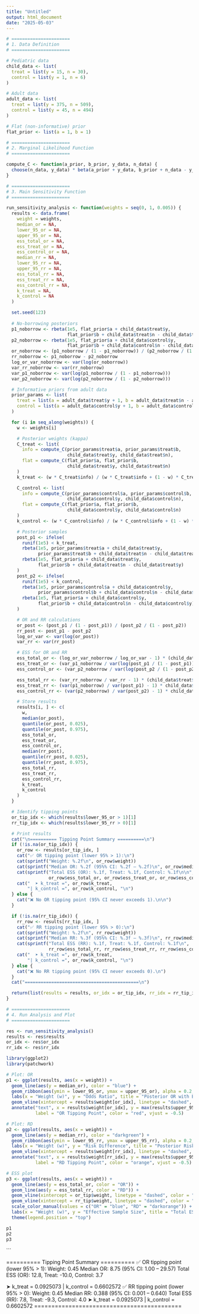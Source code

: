 ```yaml
---
title: "Untitled"
output: html_document
date: "2025-05-03"
---
```


```r
# ======================
# 1. Data Definition
# ======================

# Pediatric data
child_data <- list(
  treat = list(y = 15, n = 30),
  control = list(y = 1, n = 6)
)

# Adult data
adult_data <- list(
  treat = list(y = 375, n = 509),
  control = list(y = 45, n = 494)
)

# Flat (non-informative) prior
flat_prior <- list(a = 1, b = 1)

# ======================
# 2. Marginal Likelihood Function
# ======================

compute_C <- function(a_prior, b_prior, y_data, n_data) {
  choose(n_data, y_data) * beta(a_prior + y_data, b_prior + n_data - y_data) / beta(a_prior, b_prior)
}

# ======================
# 3. Main Sensitivity Function
# ======================

run_sensitivity_analysis <- function(weights = seq(0, 1, 0.005)) {
  results <- data.frame(
    weight = weights,
    median_or = NA,
    lower_95_or = NA,
    upper_95_or = NA,
    ess_total_or = NA,
    ess_treat_or = NA,
    ess_control_or = NA,
    median_rr = NA,
    lower_95_rr = NA,
    upper_95_rr = NA,
    ess_total_rr = NA,
    ess_treat_rr = NA,
    ess_control_rr = NA,
    k_treat = NA,
    k_control = NA
  )

  set.seed(123)
  
  # No-borrowing posteriors
  p1_noborrow <- rbeta(1e5, flat_prior$a + child_data$treat$y,
                       flat_prior$b + child_data$treat$n - child_data$treat$y)
  p2_noborrow <- rbeta(1e5, flat_prior$a + child_data$control$y,
                       flat_prior$b + child_data$control$n - child_data$control$y)
  or_noborrow <- (p1_noborrow / (1 - p1_noborrow)) / (p2_noborrow / (1 - p2_noborrow))
  rr_noborrow <- p1_noborrow - p2_noborrow
  log_or_var_noborrow <- var(log(or_noborrow))
  var_rr_noborrow <- var(rr_noborrow)
  var_p1_noborrow <- var(log(p1_noborrow / (1 - p1_noborrow)))
  var_p2_noborrow <- var(log(p2_noborrow / (1 - p2_noborrow)))

  # Informative priors from adult data
  prior_params <- list(
    treat = list(a = adult_data$treat$y + 1, b = adult_data$treat$n - adult_data$treat$y + 1),
    control = list(a = adult_data$control$y + 1, b = adult_data$control$n - adult_data$control$y + 1)
  )

  for (i in seq_along(weights)) {
    w <- weights[i]

    # Posterior weights (kappa)
    C_treat <- list(
      info = compute_C(prior_params$treat$a, prior_params$treat$b,
                       child_data$treat$y, child_data$treat$n),
      flat = compute_C(flat_prior$a, flat_prior$b,
                       child_data$treat$y, child_data$treat$n)
    )
    k_treat <- (w * C_treat$info) / (w * C_treat$info + (1 - w) * C_treat$flat)

    C_control <- list(
      info = compute_C(prior_params$control$a, prior_params$control$b,
                       child_data$control$y, child_data$control$n),
      flat = compute_C(flat_prior$a, flat_prior$b,
                       child_data$control$y, child_data$control$n)
    )
    k_control <- (w * C_control$info) / (w * C_control$info + (1 - w) * C_control$flat)

    # Posterior samples
    post_p1 <- ifelse(
      runif(1e5) < k_treat,
      rbeta(1e5, prior_params$treat$a + child_data$treat$y,
            prior_params$treat$b + child_data$treat$n - child_data$treat$y),
      rbeta(1e5, flat_prior$a + child_data$treat$y,
            flat_prior$b + child_data$treat$n - child_data$treat$y)
    )
    post_p2 <- ifelse(
      runif(1e5) < k_control,
      rbeta(1e5, prior_params$control$a + child_data$control$y,
            prior_params$control$b + child_data$control$n - child_data$control$y),
      rbeta(1e5, flat_prior$a + child_data$control$y,
            flat_prior$b + child_data$control$n - child_data$control$y)
    )

    # OR and RR calculations
    or_post <- (post_p1 / (1 - post_p1)) / (post_p2 / (1 - post_p2))
    rr_post <- post_p1 - post_p2
    log_or_var <- var(log(or_post))
    var_rr <- var(rr_post)

    # ESS for OR and RR
    ess_total_or <- (log_or_var_noborrow / log_or_var - 1) * (child_data$treat$n + child_data$control$n)
    ess_treat_or <- (var_p1_noborrow / var(log(post_p1 / (1 - post_p1))) - 1) * child_data$treat$n
    ess_control_or <- (var_p2_noborrow / var(log(post_p2 / (1 - post_p2))) - 1) * child_data$control$n

    ess_total_rr <- (var_rr_noborrow / var_rr - 1) * (child_data$treat$n + child_data$control$n)
    ess_treat_rr <- (var(p1_noborrow) / var(post_p1) - 1) * child_data$treat$n
    ess_control_rr <- (var(p2_noborrow) / var(post_p2) - 1) * child_data$control$n

    # Store results
    results[i, ] <- c(
      w,
      median(or_post),
      quantile(or_post, 0.025),
      quantile(or_post, 0.975),
      ess_total_or,
      ess_treat_or,
      ess_control_or,
      median(rr_post),
      quantile(rr_post, 0.025),
      quantile(rr_post, 0.975),
      ess_total_rr,
      ess_treat_rr,
      ess_control_rr,
      k_treat,
      k_control
    )
  }

  # Identify tipping points
  or_tip_idx <- which(results$lower_95_or > 1)[1]
  rr_tip_idx <- which(results$lower_95_rr > 0)[1]

  # Print results
  cat("\n========== Tipping Point Summary ==========\n")
  if (!is.na(or_tip_idx)) {
    or_row <- results[or_tip_idx, ]
    cat("✅ OR tipping point (lower 95% > 1):\n")
    cat(sprintf("Weight: %.2f\n", or_row$weight))
    cat(sprintf("Median OR: %.2f (95%% CI: %.2f – %.2f)\n", or_row$median_or, or_row$lower_95_or, or_row$upper_95_or))
    cat(sprintf("Total ESS (OR): %.1f, Treat: %.1f, Control: %.1f\n\n",
                or_row$ess_total_or, or_row$ess_treat_or, or_row$ess_control_or))
    cat("  ➤ k_treat =", or_row$k_treat,  
        "| k_control =", or_row$k_control, "\n")
  } else {
    cat("❌ No OR tipping point (95% CI never exceeds 1).\n\n")
  }

  if (!is.na(rr_tip_idx)) {
    rr_row <- results[rr_tip_idx, ]
    cat("✅ RR tipping point (lower 95% > 0):\n")
    cat(sprintf("Weight: %.2f\n", rr_row$weight))
    cat(sprintf("Median RR: %.3f (95%% CI: %.3f – %.3f)\n", rr_row$median_rr, rr_row$lower_95_rr, rr_row$upper_95_rr))
    cat(sprintf("Total ESS (RR): %.1f, Treat: %.1f, Control: %.1f\n",
                rr_row$ess_total_rr, rr_row$ess_treat_rr, rr_row$ess_control_rr))
    cat("  ➤ k_treat =", or_row$k_treat,  
        "| k_control =", or_row$k_control, "\n")
  } else {
    cat("❌ No RR tipping point (95% CI never exceeds 0).\n")
  }
  cat("===========================================\n")

  return(list(results = results, or_idx = or_tip_idx, rr_idx = rr_tip_idx))
}

# ======================
# 4. Run Analysis and Plot
# ======================

res <- run_sensitivity_analysis()
results <- res$results
or_idx <- res$or_idx
rr_idx <- res$rr_idx

library(ggplot2)
library(patchwork)

# Plot: OR
p1 <- ggplot(results, aes(x = weight)) +
  geom_line(aes(y = median_or), color = "blue") +
  geom_ribbon(aes(ymin = lower_95_or, ymax = upper_95_or), alpha = 0.2, fill = "blue") +
  labs(x = "Weight (w)", y = "Odds Ratio", title = "Posterior OR with Borrowing") +
  geom_vline(xintercept = results$weight[or_idx], linetype = "dashed", color = "red") +
  annotate("text", x = results$weight[or_idx], y = max(results$upper_95_or, na.rm = TRUE),
           label = "OR Tipping Point", color = "red", vjust = -0.5)

# Plot: RD
p2 <- ggplot(results, aes(x = weight)) +
  geom_line(aes(y = median_rr), color = "darkgreen") +
  geom_ribbon(aes(ymin = lower_95_rr, ymax = upper_95_rr), alpha = 0.2, fill = "green") +
  labs(x = "Weight (w)", y = "Risk Difference", title = "Posterior Risk Difference (RD)") +
  geom_vline(xintercept = results$weight[rr_idx], linetype = "dashed", color = "orange") +
  annotate("text", x = results$weight[rr_idx], y = max(results$upper_95_rr, na.rm = TRUE),
           label = "RD Tipping Point", color = "orange", vjust = -0.5)

# ESS plot
p3 <- ggplot(results, aes(x = weight)) +
  geom_line(aes(y = ess_total_or, color = "OR")) +
  geom_line(aes(y = ess_total_rr, color = "RD")) +
  geom_vline(xintercept = or_tip$weight, linetype = "dashed", color = "blue") +
  geom_vline(xintercept = rr_tip$weight, linetype = "dashed", color = "orange") +
  scale_color_manual(values = c("OR" = "blue", "RD" = "darkorange")) +
  labs(x = "Weight (w)", y = "Effective Sample Size", title = "Total ESS") +
  theme(legend.position = "top")

p1
p2
p3


```
```

========== Tipping Point Summary ==========
✅ OR tipping point (lower 95% > 1):
Weight: 0.45
Median OR: 8.75 (95% CI: 1.00 – 29.57)
Total ESS (OR): 12.8, Treat: -10.0, Control: 3.7

  ➤ k_treat = 0.0925073 | k_control = 0.6602572 
✅ RR tipping point (lower 95% > 0):
Weight: 0.45
Median RR: 0.388 (95% CI: 0.001 – 0.640)
Total ESS (RR): 7.8, Treat: -9.3, Control: 4.0
  ➤ k_treat = 0.0925073 | k_control = 0.6602572 
===========================================

